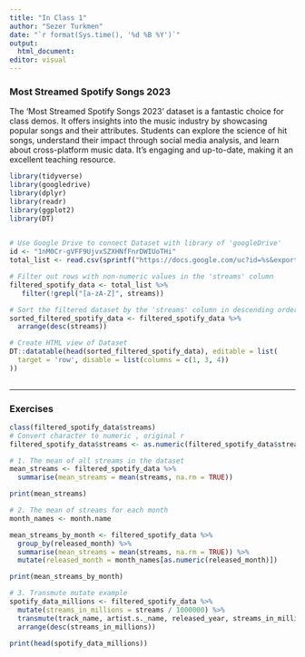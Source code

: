 ```yaml
---
title: "In Class 1"
author: "Sezer Turkmen"
date: "`r format(Sys.time(), '%d %B %Y')`"
output: 
  html_document:
editor: visual
---
```


### Most Streamed Spotify Songs 2023

The 'Most Streamed Spotify Songs 2023' dataset is a fantastic choice for class demos. It offers insights into the music industry by showcasing popular songs and their attributes. Students can explore the science of hit songs, understand their impact through social media analysis, and learn about cross-platform music data. It's engaging and up-to-date, making it an excellent teaching resource.

```r

library(tidyverse)
library(googledrive)
library(dplyr)
library(readr)
library(ggplot2)
library(DT)
 
```

```r
# Use Google Drive to connect Dataset with library of 'googleDrive'
id <- "1nM0Cr-gVFF9UjvxSZXHNfFnrDWIUoTHi"
total_list <- read.csv(sprintf("https://docs.google.com/uc?id=%s&export=download", id))

# Filter out rows with non-numeric values in the 'streams' column
filtered_spotify_data <- total_list %>%
   filter(!grepl("[a-zA-Z]", streams))

# Sort the filtered dataset by the 'streams' column in descending order
sorted_filtered_spotify_data <- filtered_spotify_data %>%
  arrange(desc(streams))

# Create HTML view of Dataset
DT::datatable(head(sorted_filtered_spotify_data), editable = list(
  target = 'row', disable = list(columns = c(1, 3, 4))
))
 
```
---
### Exercises
```r


class(filtered_spotify_data$streams)
# Convert character to numeric , original r
filtered_spotify_data$streams <- as.numeric(filtered_spotify_data$streams)

# 1. The mean of all streams in the dataset
mean_streams <- filtered_spotify_data %>%
  summarise(mean_streams = mean(streams, na.rm = TRUE))

print(mean_streams)

# 2. The mean of streams for each month
month_names <- month.name

mean_streams_by_month <- filtered_spotify_data %>%
  group_by(released_month) %>%
  summarise(mean_streams = mean(streams, na.rm = TRUE)) %>%
  mutate(released_month = month_names[as.numeric(released_month)])

print(mean_streams_by_month)

# 3. Transmute mutate example
spotify_data_millions <- filtered_spotify_data %>%
  mutate(streams_in_millions = streams / 1000000) %>%
  transmute(track_name, artist.s._name, released_year, streams_in_millions) %>%
  arrange(desc(streams_in_millions))

print(head(spotify_data_millions))



 
```
